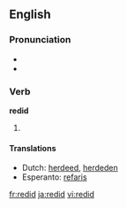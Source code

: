 ==English==

===Pronunciation===
* {{IPA|/'ɻidɪd/}}
* {{rhymes|ɪd}}

===Verb===
'''redid'''

# {{past tense of| to [[redo]]}}

====Translations====
* Dutch: [[herdeed]], [[herdeden]]
* Esperanto: [[refaris]]

[[fr:redid]]
[[ja:redid]]
[[vi:redid]]